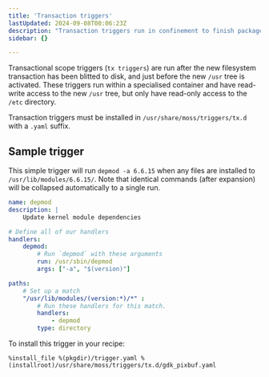 ```yaml
---
title: 'Transaction triggers'
lastUpdated: 2024-09-08T00:06:23Z
description: "Transaction triggers run in confinement to finish package configuration tasks"
sidebar: {}

---
```


Transactional scope triggers (`tx triggers`) are run after the new filesystem transaction has been
blitted to disk, and just before the new `/usr` tree is activated. These triggers run within a specialised
container and have read-write access to the new `/usr` tree, but only have read-only access to the `/etc`
directory.

Transaction triggers must be installed in `/usr/share/moss/triggers/tx.d` with a `.yaml` suffix.

## Sample trigger

This simple trigger will run `depmod -a 6.6.15` when any files are installed to `/usr/lib/modules/6.6.15/`.
Note that identical commands (after expansion) will be collapsed automatically to a single run.

```yaml
name: depmod
description: |
    Update kernel module dependencies

# Define all of our handlers
handlers:
    depmod:
        # Run `depmod` with these arguments
        run: /usr/sbin/depmod
        args: ["-a", "$(version)"]

paths:
    # Set up a match
    "/usr/lib/modules/(version:*)/*" :
        # Run these handlers for this match.
        handlers:
            - depmod
        type: directory
```

To install this trigger in your recipe:

```shell
%install_file %(pkgdir)/trigger.yaml %(installroot)/usr/share/moss/triggers/tx.d/gdk_pixbuf.yaml
```
